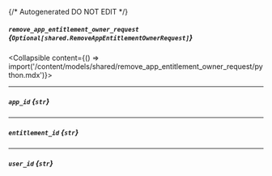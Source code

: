 {/* Autogenerated DO NOT EDIT  */}

##### `remove_app_entitlement_owner_request` *{`Optional[shared.RemoveAppEntitlementOwnerRequest]`}*
<Collapsible content={() => import('/content/models/shared/remove_app_entitlement_owner_request/python.mdx')}>
</Collapsible>

---
##### `app_id` *{`str`}*

---
##### `entitlement_id` *{`str`}*

---
##### `user_id` *{`str`}*

